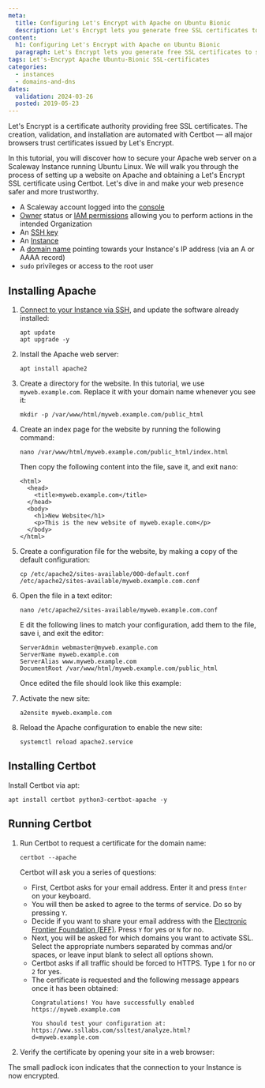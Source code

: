 ```yaml
---
meta:
  title: Configuring Let's Encrypt with Apache on Ubuntu Bionic
  description: Let's Encrypt lets you generate free SSL certificates to secure the connection between client and server
content:
  h1: Configuring Let's Encrypt with Apache on Ubuntu Bionic
  paragraph: Let's Encrypt lets you generate free SSL certificates to secure the connection between client and server
tags: Let's-Encrypt Apache Ubuntu-Bionic SSL-certificates
categories:
  - instances
  - domains-and-dns
dates:
  validation: 2024-03-26
  posted: 2019-05-23
---
```


Let's Encrypt is a certificate authority providing free SSL certificates. The creation, validation, and installation are automated with Certbot — all major browsers trust certificates issued by Let's Encrypt.

In this tutorial, you will discover how to secure your Apache web server on a Scaleway Instance running Ubuntu Linux. 
We will walk you through the process of setting up a website on Apache and obtaining a Let's Encrypt SSL certificate using Certbot. Let's dive in and make your web presence safer and more trustworthy.

<Macro id="requirements" />

- A Scaleway account logged into the [console](https://console.scaleway.com/)
- [Owner](/identity-and-access-management/iam/concepts/#owner) status or [IAM permissions](/identity-and-access-management/iam/concepts/#permission) allowing you to perform actions in the intended Organization
- An [SSH key](/identity-and-access-management/organizations-and-projects/how-to/create-ssh-key/)
- An [Instance](/compute/instances/how-to/create-an-instance)
- A [domain name](/network/domains-and-dns/quickstart/) pointing towards your Instance's IP address (via an A or AAAA record)
- `sudo` privileges or access to the root user

## Installing Apache

1. [Connect to your Instance via SSH](/compute/instances/how-to/connect-to-instance/), and update the software already installed:
    ```
    apt update
    apt upgrade -y
    ```
2. Install the Apache web server:
    ```
    apt install apache2
    ```
3. Create a directory for the website. In this tutorial, we use `myweb.example.com`. Replace it with your domain name whenever you see it:
    ```
    mkdir -p /var/www/html/myweb.example.com/public_html
    ```
4. Create an index page for the website by running the following command:
    ```
    nano /var/www/html/myweb.example.com/public_html/index.html
    ```

    Then copy the following content into the file, save it, and exit nano:

    ```
    <html>
      <head>
        <title>myweb.example.com</title>
      </head>
      <body>
        <h1>New Website</h1>
        <p>This is the new website of myweb.exaple.com</p>
      </body>
    </html>
    ```
5. Create a configuration file for the website, by making a copy of the default configuration:
    ```
    cp /etc/apache2/sites-available/000-default.conf /etc/apache2/sites-available/myweb.example.com.conf
    ```
6. Open the file in a text editor:
    ```
    nano /etc/apache2/sites-available/myweb.example.com.conf
    ```
    E
    dit the following lines to match your configuration, add them to the file, save i, and exit the editor:

    ```
    ServerAdmin webmaster@myweb.example.com
    ServerName myweb.example.com
    ServerAlias www.myweb.example.com
    DocumentRoot /var/www/html/myweb.example.com/public_html
    ```

    Once edited the file should look like this example:

    <Lightbox src="scaleway-config_apache.webp" alt="" />
7. Activate the new site:
    ```
    a2ensite myweb.example.com
    ```
8. Reload the Apache configuration to enable the new site:
    ```
    systemctl reload apache2.service
    ```

## Installing Certbot

Install Certbot via apt:
```
apt install certbot python3-certbot-apache -y
```

## Running Certbot

1. Run Certbot to request a certificate for the domain name:
    ```
    certbot --apache
    ```

    Certbot will ask you a series of questions:

    - First, Certbot asks for your email address. Enter it and press `Enter` on your keyboard.
    - You will then be asked to agree to the terms of service. Do so by pressing `Y`.
    - Decide if you want to share your email address with the [Electronic Frontier Foundation (EFF)](https://www.eff.org/). Press `Y` for yes or `N` for no.
    - Next, you will be asked for which domains you want to activate SSL. Select the appropriate numbers separated by commas and/or spaces, or leave input blank to select all options shown.
    - Certbot asks if all traffic should be forced to HTTPS. Type `1` for no or `2` for yes.
    - The certificate is requested and the following message appears once it has been obtained:
      ```
      Congratulations! You have successfully enabled https://myweb.example.com

      You should test your configuration at:
      https://www.ssllabs.com/ssltest/analyze.html?d=myweb.example.com
      ```
2. Verify the certificate by opening your site in a web browser:
    <Lightbox src="scaleway-ssl_enabled.webp" alt="" />

The small padlock icon indicates that the connection to your Instance is now encrypted.